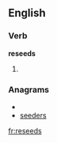 ==English==

===Verb===
'''reseeds'''

# {{third-person singular of|[[reseed]]}}

===Anagrams===
* {{alphagram|deeerss}}
* [[seeders#English|seeders]]

[[fr:reseeds]]
